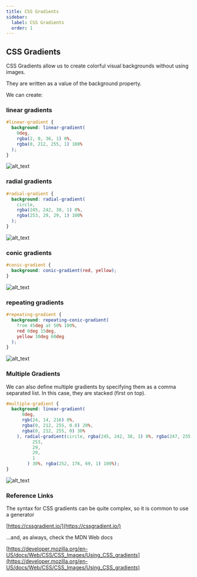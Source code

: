 ```yaml
---
title: CSS Gradients
sidebar:
  label: CSS Gradients
  order: 1
---
```


## CSS Gradients

CSS Gradients allow us to create colorful visual backgrounds without using images.

They are written as a value of the background property.

We can create:

### linear gradients

```css {2-6}
#linear-gradient {
  background: linear-gradient(
    0deg,
    rgba(2, 0, 36, 1) 0%,
    rgba(0, 212, 255, 1) 100%
  );
}
```

![alt_text](/assets/lessons/d1-gradient-linear.png 'image_tooltip')

### radial gradients

```css {2-6}
#radial-gradient {
  background: radial-gradient(
    circle,
    rgba(245, 242, 38, 1) 0%,
    rgba(253, 29, 29, 1) 100%
  );
}
```

![alt_text](/assets/lessons/d1-gradient-radial.png 'image_tooltip')

### conic gradients

```css {2}
#conic-gradient {
  background: conic-gradient(red, yellow);
}
```

![alt_text](/assets/lessons/d1-gradient-conic.png 'image_tooltip')

### repeating gradients

```css {2-6}
#repeating-gradient {
  background: repeating-conic-gradient(
    from 45deg at 50% 100%,
    red 0deg 15deg,
    yellow 30deg 60deg
  );
}
```

![alt_text](/assets/lessons/d1-gradient-repeating.png 'image_tooltip')

### Multiple Gradients

We can also define multiple gradients by specifying them as a comma separated list. In this case, they are stacked (first on top).

```css {2-12}
#multiple-gradient {
  background: linear-gradient(
      0deg,
      rgb(24, 14, 216) 0%,
      rgba(0, 212, 255, 0.8) 20%,
      rgba(0, 212, 255, 0) 30%
    ), radial-gradient(circle, rgba(245, 242, 38, 1) 0%, rgba(247, 235, 50, 1) 20%, rgba(
          253,
          29,
          29,
          1
        ) 30%, rgba(252, 176, 69, 1) 100%);
}
```

![alt_text](/assets/lessons/d1-gradient-multiple-sunset.png 'image_tooltip')

### Reference Links

The syntax for CSS gradients can be quite complex, so it is common to use a generator

[https://cssgradient.io/](https://cssgradient.io/)

...and, as always, check the MDN Web docs

[https://developer.mozilla.org/en-US/docs/Web/CSS/CSS_Images/Using_CSS_gradients](https://developer.mozilla.org/en-US/docs/Web/CSS/CSS_Images/Using_CSS_gradients)
